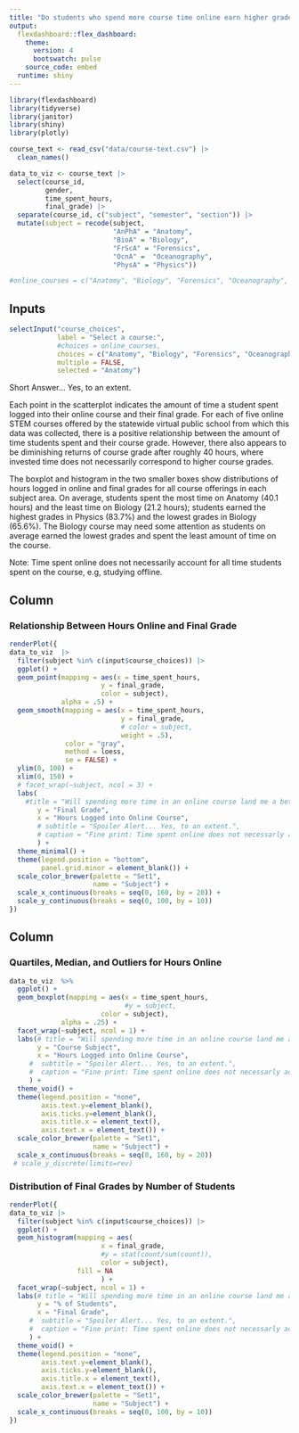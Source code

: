 ```yaml
---
title: "Do students who spend more course time online earn higher grades?"
output:
  flexdashboard::flex_dashboard:
    theme: 
      version: 4
      bootswatch: pulse
    source_code: embed
  runtime: shiny
---
```


```r

library(flexdashboard)
library(tidyverse)
library(janitor)
library(shiny)
library(plotly)
```


```r
course_text <- read_csv("data/course-text.csv") |>
  clean_names()

data_to_viz <- course_text |>
  select(course_id, 
         gender,
         time_spent_hours, 
         final_grade) |>
  separate(course_id, c("subject", "semester", "section")) |>
  mutate(subject = recode(subject, 
                          "AnPhA" = "Anatomy",
                          "BioA" = "Biology", 
                          "FrScA" = "Forensics", 
                          "OcnA" =  "Oceanography", 
                          "PhysA" = "Physics"))

#online_courses = c("Anatomy", "Biology", "Forensics", "Oceanography", "Physics")
```

## Inputs {.sidebar}

```r

selectInput("course_choices", 
            label = "Select a course:", 
            #choices = online_courses,
            choices = c("Anatomy", "Biology", "Forensics", "Oceanography", "Physics"),
            multiple = FALSE,
            selected = "Anatomy")

```

Short Answer... Yes, to an extent.

Each point in the scatterplot indicates the amount of time a student spent logged into their online course and their final grade. For each of five online STEM courses offered by the statewide virtual public school from which this data was collected, there is a positive relationship between the amount of time students spent and their course grade. However, there also appears to be diminishing returns of course grade after roughly 40 hours, where invested time does not necessarily correspond to higher course grades.

The boxplot and histogram in the two smaller boxes show distributions of hours logged in online and final grades for all course offerings in each subject area. On average, students spent the most time on Anatomy (40.1 hours) and the least time on Biology (21.2 hours); students earned the highest grades in Physics (83.7%) and the lowest grades in Biology (65.6%). The Biology course may need some attention as students on average earned the lowest grades and spent the least amount of time on the course.

Note: Time spent online does not necessarily account for all time students spent on the course, e.g, studying offline.

## Column {data-width="600"}

### Relationship Between Hours Online and Final Grade

```r
renderPlot({
data_to_viz  |> 
  filter(subject %in% c(input$course_choices)) |>
  ggplot() +
  geom_point(mapping = aes(x = time_spent_hours, 
                       y = final_grade,
                       color = subject),
             alpha = .5) +
  geom_smooth(mapping = aes(x = time_spent_hours, 
                            y = final_grade,
                            # color = subject,
                            weight = .5),
              color = "gray", 
              method = loess,
              se = FALSE) +
  ylim(0, 100) + 
  xlim(0, 150) +
  # facet_wrap(~subject, ncol = 3) +
  labs(
    #title = "Will spending more time in an online course land me a better grade?",
       y = "Final Grade",
       x = "Hours Logged into Online Course",
       # subtitle = "Spoiler Alert... Yes, to an extent.",
       # caption = "Fine print: Time spent online does not necessarly account for all time students spent on the course, e.g, studying offline."
       ) +
  theme_minimal() +
  theme(legend.position = "bottom",
        panel.grid.minor = element_blank()) +
  scale_color_brewer(palette = "Set1",
                     name = "Subject") +
  scale_x_continuous(breaks = seq(0, 160, by = 20)) +
  scale_y_continuous(breaks = seq(0, 100, by = 10))
})
```

## Column {data-width="400"}

### Quartiles, Median, and Outliers for Hours Online

```r
data_to_viz  %>% 
  ggplot() +
  geom_boxplot(mapping = aes(x = time_spent_hours,
                             #y = subject, 
                       color = subject),
             alpha = .25) +
  facet_wrap(~subject, ncol = 1) +
  labs(# title = "Will spending more time in an online course land me a better grade?",
       y = "Course Subject",
       x = "Hours Logged into Online Course",
     #  subtitle = "Spoiler Alert... Yes, to an extent.",
     #  caption = "Fine print: Time spent online does not necessarly account for all time students spent on the course, e.g, studying offline."
     ) +
  theme_void() +
  theme(legend.position = "none",
        axis.text.y=element_blank(),
        axis.ticks.y=element_blank(),
        axis.title.x = element_text(),
        axis.text.x = element_text()) +
  scale_color_brewer(palette = "Set1",
                     name = "Subject") +
  scale_x_continuous(breaks = seq(0, 160, by = 20))
 # scale_y_discrete(limits=rev)
```

### Distribution of Final Grades by Number of Students

```r
renderPlot({
data_to_viz |>
  filter(subject %in% c(input$course_choices)) |>
  ggplot() +
  geom_histogram(mapping = aes(
                       x = final_grade,
                       #y = stat(count/sum(count)),
                       color = subject),
                 fill = NA
                       ) +
  facet_wrap(~subject, ncol = 1) +
  labs(# title = "Will spending more time in an online course land me a better grade?",
       y = "% of Students",
       x = "Final Grade",
     #  subtitle = "Spoiler Alert... Yes, to an extent.",
     #  caption = "Fine print: Time spent online does not necessarly account for all time students spent on the course, e.g, studying offline."
     ) +
  theme_void() +
  theme(legend.position = "none",
        axis.text.y=element_blank(),
        axis.ticks.y=element_blank(),
        axis.title.x = element_text(),
        axis.text.x = element_text()) +
  scale_color_brewer(palette = "Set1",
                     name = "Subject") +
  scale_x_continuous(breaks = seq(0, 100, by = 10))
})
```
